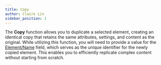 ```yaml
---
title: Copy
author: Claire Lin
sidebar_position: 1
---
```



<SubTitle text="Clone, Conserve, and Create Anew." />
<Reader text="Designer" />

The **Copy** function allows you to duplicate a selected element, creating an identical copy that retains the same attributes, settings, and content as the original. While utilizing this function, you will need to provide a value for the [Element/Name](./#elementname) field, which serves as the unique identifier for the newly copied element. This enables you to efficiently replicate complex content without starting from scratch.

<YouTubeFrame src="https://www.youtube-nocookie.com/embed/clgyLVICM5A" title="LabIMotion - Copy Element Template" />
<FigCaption text="LabIMotion: Designer - Copy Element Template" />
